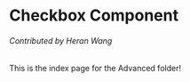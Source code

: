 # Checkbox Component

###### Contributed by Heran Wang

This is the index page for the Advanced folder!


<Checkbox />
